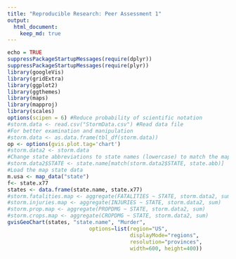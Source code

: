 ```yaml
---
title: "Reproducible Research: Peer Assessment 1"
output: 
  html_document:
    keep_md: true
---
```

```r
echo = TRUE
suppressPackageStartupMessages(require(dplyr))
suppressPackageStartupMessages(require(plyr))
library(googleVis)
library(gridExtra)
library(ggplot2)
library(ggthemes)
library(maps)
library(mapproj)
library(scales)
options(scipen = 6) #Reduce probability of scientific notation
#storm.data <- read.csv("StormData.csv") #Read data file
#For better examination and manipulation
#storm.data <- as.data.frame(tbl_df(storm.data))
op <- options(gvis.plot.tag='chart')
#storm.data2 <- storm.data
#Change state abbreviations to state names (lowercase) to match the map data
#storm.data2$STATE <- state.name[match(storm.data2$STATE, state.abb)]
#Load the map state data
m.usa <- map_data("state")
f<- state.x77
states <- data.frame(state.name, state.x77)
#storm.fatalities.map <- aggregate(FATALITIES ~ STATE, storm.data2, sum)
#storm.injuries.map <- aggregate(INJURIES ~ STATE, storm.data2, sum)
#storm.prop.map <- aggregate(PROPDMG ~ STATE, storm.data2, sum)
#storm.crops.map <- aggregate(CROPDMG ~ STATE, storm.data2, sum)
gvisGeoChart(states, "state.name", "Murder",
                          options=list(region="US", 
                                       displayMode="regions", 
                                       resolution="provinces",
                                       width=600, height=400))
```